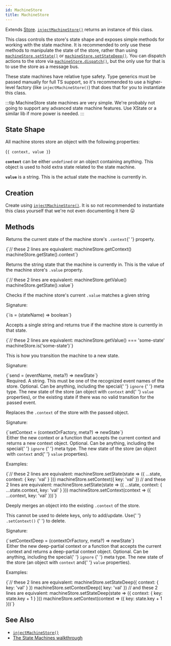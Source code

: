 ```yaml
---
id: MachineStore
title: MachineStore
---
```



Extends [Store](../../api/classes/Store). [`injectMachineStore()`](injectMachineStore) returns an instance of this class.

This class controls the store's state shape and exposes simple methods for working with the state machine. It is recommended to only use these methods to manipulate the state of the store, rather than using [`machineStore.setState()`](../../api/classes/Store#setstate) or [`machineStore.setStateDeep()`](../../api/classes/Store#setstatedeep). You can dispatch actions to the store via [`machineStore.dispatch()`](../../api/classes/Store#dispatch), but the only use for that is to use the store as a message bus.

These state machines have relative type safety. Type generics must be passed manually for full TS support, so it's recommended to use a higher-level factory (like `injectMachineStore()`) that does that for you to instantiate this class.

:::tip
MachineStore state machines are very simple. We're probably not going to support any advanced state machine features. Use XState or a similar lib if more power is needed.
:::

## State Shape

All machine stores store an object with the following properties:

<Ts>{`{ context, value }`}</Ts>

**`context`** can be either `undefined` or an object containing anything. This object is used to hold extra state related to the state machine.

**`value`** is a string. This is the actual state the machine is currently in.

## Creation

Create using [`injectMachineStore()`](injectMachineStore). It is so not recommended to instantiate this class yourself that we're not even documenting it here 😛

## Methods

<Legend>
  <Item name="getContext">
    <p>
      Returns the current state of the machine store's <code>.context</code>{' '}
      property.
    </p>
    <Ts>{`// these 2 lines are equivalent:
machineStore.getContext()
machineStore.getState().context`}</Ts>
  </Item>
  <Item name="getValue">
    <p>
      Returns the string state that the machine is currently in. This is the
      value of the machine store's <code>.value</code> property.
    </p>
    <Ts>{`// these 2 lines are equivalent:
machineStore.getValue()
machineStore.getState().value`}</Ts>
  </Item>
  <Item name="is">
    <p>
      Checks if the machine store's current <code>.value</code> matches a given
      string
    </p>
    <p>Signature:</p>
    <Ts>{`is = (stateName) => boolean`}</Ts>
    <p>
      Accepts a single string and returns true if the machine store is currently
      in that state.
    </p>
    <Ts>{`// these 2 lines are equivalent:
machineStore.getValue() === 'some-state'
machineStore.is('some-state')`}</Ts>
  </Item>
  <Item name="send">
    <p>This is how you transition the machine to a new state.</p>
    <p>Signature:</p>
    <Ts>{`send = (eventName, meta?) => newState`}</Ts>
    <Legend>
      <Item name="eventName">
        Required. A string. This must be one of the recognized event names of
        the store.
      </Item>
      <Item name="meta">
        Optional. Can be anything, including the special{' '}
        <Link to="../../api/utils/internalTypes#ignore">
          <code>ignore</code>
        </Link>{' '}
        meta type.
      </Item>
      <Item name="Returns">
        The new state of the store (an object with <code>context</code> and{' '}
        <code>value</code> properties), or the existing state if there was no
        valid transition for the passed event.
      </Item>
    </Legend>
  </Item>
  <Item name="setContext">
    <p>
      Replaces the <code>.context</code> of the store with the passed object.
    </p>
    <p>Signature:</p>
    <Ts>{`setContext = (contextOrFactory, meta?) => newState`}</Ts>
    <Legend>
      <Item name="contextOrFactory">
        Either the new context or a function that accepts the current context
        and returns a new context object.
      </Item>
      <Item name="meta">
        Optional. Can be anything, including the special{' '}
        <Link to="../../api/utils/internalTypes#ignore">
          <code>ignore</code>
        </Link>{' '}
        meta type.
      </Item>
      <Item name="Returns">
        The new state of the store (an object with <code>context</code> and{' '}
        <code>value</code> properties).
      </Item>
    </Legend>
    <p>Examples:</p>
    <Ts>{`// these 2 lines are equivalent:
machineStore.setState(state => ({ ...state, context: { key: 'val' } }))
machineStore.setContext({ key: 'val' })
// and these 2 lines are equivalent:
machineStore.setState(state => ({ ...state, context: { ...state.context, key: 'val' } }))
machineStore.setContext(context => ({ ...context, key: 'val' }))`}</Ts>
  </Item>
  <Item name="setContextDeep">
    <p>
      Deeply merges an object into the existing <code>.context</code> of the
      store.
    </p>
    <p>
      This cannot be used to delete keys, only to add/update. Use{' '}
      <Link to="#setcontext">
        <code>.setContext()</code>
      </Link>{' '}
      to delete.
    </p>
    <p>Signature:</p>
    <Ts>{`setContextDeep = (contextOrFactory, meta?) => newState`}</Ts>
    <Legend>
      <Item name="contextOrFactory">
        Either the new deep-partial context or a function that accepts the
        current context and returns a deep-partial context object.
      </Item>
      <Item name="meta">
        Optional. Can be anything, including the special{' '}
        <Link to="../../api/utils/internalTypes#ignore">
          <code>ignore</code>
        </Link>{' '}
        meta type.
      </Item>
      <Item name="Returns">
        The new state of the store (an object with <code>context</code> and{' '}
        <code>value</code> properties).
      </Item>
    </Legend>
    <p>Examples:</p>
    <Ts>{`// these 2 lines are equivalent:
machineStore.setStateDeep({ context: { key: 'val' } })
machineStore.setContextDeep({ key: 'val' })
// and these 2 lines are equivalent:
machineStore.setStateDeep(state => ({ context: { key: state.key + 1 } }))
machineStore.setContext(context => ({ key: state.key + 1 }))`}</Ts>
  </Item>
</Legend>

## See Also

- [`injectMachineStore()`](injectMachineStore)
- [The State Machines walkthrough](walkthrough)
